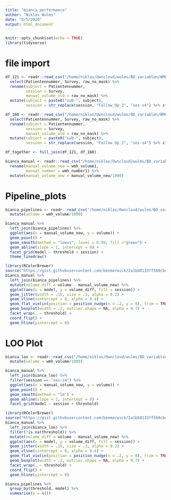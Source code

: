 ```yaml
---
title: "bianca_performance"
author: "Niklas Wulms"
date: "8/5/2020"
output: html_document
---
```


```r
knitr::opts_chunk$set(echo = TRUE)
library(tidyverse)
```

# file import

```r
df_121 <- readr::read_csv("/home/niklas/Owncloud/wulms/BD_variablen/WML121/wml_df_clean_dwi.csv") %>%
  select(Patientennummer, Survey, raw_no_mask) %>%
  rename(subject = Patientennummer,
         session = Survey,
         manual_volume_old = raw_no_mask) %>%
  mutate(subject = paste0("sub-", subject),
         session = str_replace(session, "Follow_Up_2", "ses-s4") %>% str_replace("Baseline", "ses-s0"))

df_160 <- readr::read_csv("/home/niklas/Owncloud/wulms/BD_variablen/WML121/wml_df_clean_long_80_dwi.csv") %>%
  select(Patientennummer, Survey, raw_no_mask) %>%
  rename(subject = Patientennummer,
         session = Survey,
         manual_volume_old = raw_no_mask) %>%
  mutate(subject = paste0("sub-", subject),
         session = str_replace(session, "Follow_Up_2", "ses-s4") %>% str_replace("Baseline", "ses-s0"))

df_together <- full_join(df_121, df_160)

```


```r
bianca_manual <- readr::read_csv("/home/niklas/Owncloud/wulms/BD_variablen/neuroimaging/manual_masks.csv") %>%
  rename(manual_volume_new = wmh_volume1,
         manual_number = wmh_number1) %>%
  mutate(manual_volume_new = manual_volume_new/1000)
```


# Pipeline_plots

```r
bianca_pipelines <- readr::read_csv("/home/niklas/Owncloud/wulms/BD_variablen/neuroimaging/bianca_model_s4_121_pipelines.csv") %>%
  mutate(volume = wmh_volume/1000)

bianca_manual %>%
  left_join(bianca_pipelines) %>%
  ggplot(aes(x = manual_volume_new, y = volume)) +
  geom_point() +
  geom_smooth(method = "loess", level = 0.99, fill ="green") +
  geom_abline(slope = 1, intercept = 0) +
  facet_grid(model ~ threshold + session) +
  theme_linedraw()


```

```r
library(RColorBrewer)
source("https://gist.githubusercontent.com/benmarwick/2a1bb0133ff568cbe28d/raw/fb53bd97121f7f9ce947837ef1a4c65a73bffb3f/geom_flat_violin.R")
bianca_manual %>%
  left_join(bianca_pipelines) %>%
  mutate(volume_diff = volume - manual_volume_new) %>%
  ggplot(aes(x = model, y = volume_diff, fill = session)) +
  geom_jitter(width = .15, size = .3, alpha = 0.2) +
  geom_vline(xintercept = 0, alpha = 0.4) + 
  geom_flat_violin(position = position_nudge(x = .2, y = 0), trim = TRUE, alpha = .5, adjust = .8, scale = "width") +
  geom_boxplot(width = .2, outlier.shape = NA, alpha = 0.7) +
  facet_wrap(. ~ threshold) +
  coord_flip() +
  geom_hline(yintercept = 0)
```



# LOO Plot

```r
bianca_loo <- readr::read_csv("/home/niklas/Owncloud/wulms/BD_variablen/neuroimaging/bianca_models_loo.csv") %>%
  mutate(volume = wmh_volume/1000)

bianca_manual %>%
  left_join(bianca_loo) %>%
  filter(session == "ses-s4") %>%
  ggplot(aes(x = manual_volume_new, y = volume)) +
  geom_point() +
  geom_smooth(method = "lm") +
  geom_abline(slope = 1, intercept = 0) +
  facet_grid(model ~ session + threshold)
```

```r
library(RColorBrewer)
source("https://gist.githubusercontent.com/benmarwick/2a1bb0133ff568cbe28d/raw/fb53bd97121f7f9ce947837ef1a4c65a73bffb3f/geom_flat_violin.R")
bianca_manual %>%
  left_join(bianca_loo) %>%
  filter(!is.na(threshold)) %>%
  mutate(volume_diff = volume - manual_volume_new) %>%
  ggplot(aes(x = model, y = volume_diff, fill = session)) +
  geom_jitter(width = .15, size = .3, alpha = 0.2) +
  geom_vline(xintercept = 0, alpha = 0.4) + 
  geom_flat_violin(position = position_nudge(x = .2, y = 0), trim = TRUE, alpha = .5, adjust = .8, scale = "width") +
  geom_boxplot(width = .2, outlier.shape = NA, alpha = 0.7) +
  facet_wrap(. ~ threshold) +
  coord_flip() +
  geom_hline(yintercept = 0)
```

```r
bianca_pipelines %>%
  group_by(threshold, model) %>%
  summarise(n = n())
```


